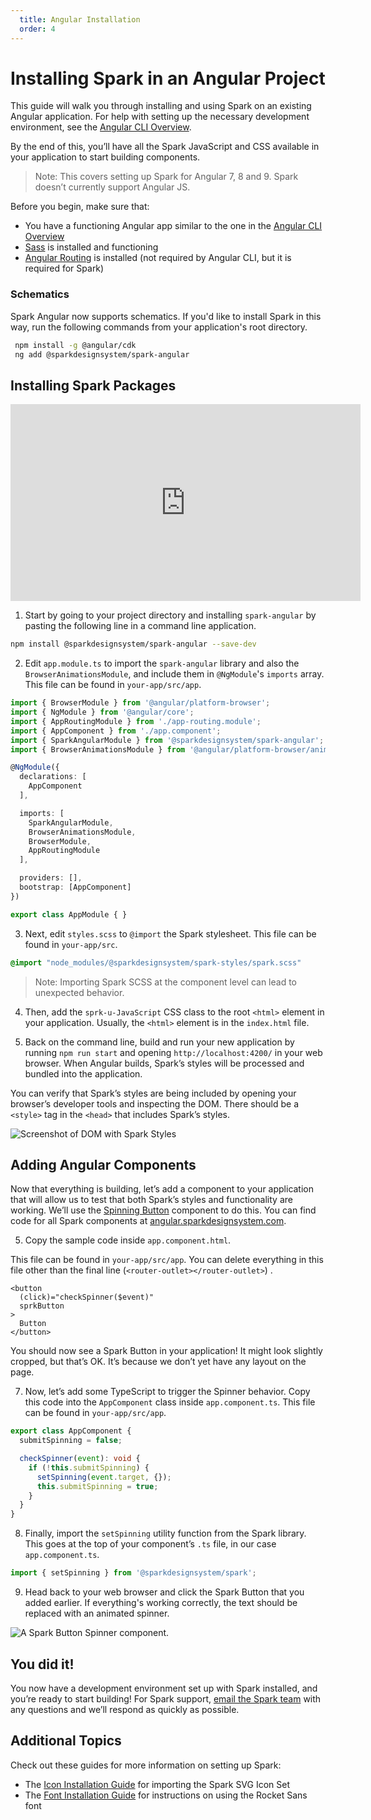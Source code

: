 ```yaml
---
  title: Angular Installation
  order: 4
---
```


# Installing Spark in an Angular Project

This guide will walk you through
installing and using Spark on an
existing Angular application.
For help with setting up the
necessary development environment, see the
[Angular CLI Overview](https://angular.io/cli).

By the end of this, you’ll have all the
Spark JavaScript and CSS available
in your application to start
building components.

> Note: This covers setting up Spark for
Angular 7, 8 and 9. Spark doesn’t
currently support Angular JS.

Before you begin, make sure that:
 - You have a functioning Angular app similar
to the one in the [Angular CLI Overview](https://angular.io/cli)
- <a href="https://sass-lang.com/" target="_blank">Sass</a> is installed and functioning
- <a href="https://angular.io/guide/router" target="_blank">Angular Routing</a> is installed
(not required by Angular CLI, but it is required for Spark)

### Schematics
Spark Angular now supports schematics. If you'd like to install Spark in this way,
run the following commands from your application's root directory.
``` bash
 npm install -g @angular/cdk
 ng add @sparkdesignsystem/spark-angular
```


## Installing Spark Packages

<iframe
  width="560"
  height="315"
  src="https://www.youtube.com/embed/c5zBjNYrxGA"
  frameborder="0"
  allow="accelerometer; autoplay; encrypted-media; gyroscope; picture-in-picture"
  allowfullscreen
  title="Youtube Player: Installing Spark in an Angular Project"
></iframe>

1. Start by going to your project
directory and installing `spark-angular`
by pasting the following line in a command line application.

``` bash
npm install @sparkdesignsystem/spark-angular --save-dev
```

2. Edit `app.module.ts` to import the `spark-angular` library
and also the `BrowserAnimationsModule`, and include
them in `@NgModule`'s `imports` array. This file can be
found in `your-app/src/app`.

``` typescript
import { BrowserModule } from '@angular/platform-browser';
import { NgModule } from '@angular/core';
import { AppRoutingModule } from './app-routing.module';
import { AppComponent } from './app.component';
import { SparkAngularModule } from '@sparkdesignsystem/spark-angular';
import { BrowserAnimationsModule } from '@angular/platform-browser/animations';

@NgModule({
  declarations: [
    AppComponent
  ],

  imports: [
    SparkAngularModule,
    BrowserAnimationsModule,
    BrowserModule,
    AppRoutingModule
  ],

  providers: [],
  bootstrap: [AppComponent]
})

export class AppModule { }
```

3. Next, edit `styles.scss` to `@import` the Spark
stylesheet. This file can be found in `your-app/src`.

``` scss
@import "node_modules/@sparkdesignsystem/spark-styles/spark.scss"
```

> Note: Importing Spark SCSS at the component level can lead to unexpected behavior.

4. Then, add the `sprk-u-JavaScript` CSS class to the root `<html>` element
in your application. Usually, the `<html>`
element is in the `index.html` file.

5. Back on the command line, build
and run your new application by running
`npm run start` and opening `http://localhost:4200/`
in your web browser. When Angular builds,
Spark’s styles will be processed and
bundled into the application.

You can verify that Spark’s
styles are being included by
opening your browser’s developer
tools and inspecting the DOM.
There should be a `<style>`
tag in the `<head>` that includes
Spark’s styles.

<div class="sprk-u-Measure">
  <img
    class="sprk-u-mbm"
    src={styleCheck}
    alt="Screenshot of DOM with Spark Styles"/>
</div>

## Adding Angular Components

Now that everything is building,
let’s add a component to your
application that will allow us
to test that both Spark’s styles
and functionality are working.
We’ll use the
[Spinning Button](https://angular.sparkdesignsystem.com/?path=/docs/components-button--spinning)
component to do this. You can
find code for all Spark
components at [angular.sparkdesignsystem.com](https://angular.sparkdesignsystem.com).

5. Copy the sample code inside `app.component.html`.

This file can be found in
`your-app/src/app`.
You can delete everything in this
file other than the final line (`<router-outlet></router-outlet>`) .

``` markup
<button
  (click)="checkSpinner($event)"
  sprkButton
>
  Button
</button>
```

You should now see a Spark Button in your
application! It might look slightly
cropped, but that’s OK. It’s
because we don’t yet have
any layout on the page.

7. Now, let’s add some TypeScript
to trigger the Spinner
behavior. Copy this code into
the `AppComponent` class inside
`app.component.ts`. This file can
be found in `your-app/src/app`.

``` typescript
export class AppComponent {
  submitSpinning = false;

  checkSpinner(event): void {
    if (!this.submitSpinning) {
      setSpinning(event.target, {});
      this.submitSpinning = true;
    }
  }
}
```

8. Finally, import the `setSpinning`
utility function from the Spark
library. This goes at the top
of your component’s `.ts` file,
in our case `app.component.ts`.

``` typescript
import { setSpinning } from '@sparkdesignsystem/spark';
```

9. Head back to your web browser and
click the Spark Button that you
added earlier. If everything's
working correctly, the text
should be replaced with an animated spinner.

<div class="sprk-u-Measure">
  <img
    class="sprk-u-mbm"
    style="margin: auto; display: block;"
    src={spinnergif}
    alt="A Spark Button Spinner component."/>
</div>

## You did it!

You now have a development
environment set up with Spark
installed, and you’re ready
to start building!
For Spark support,
[email the Spark team](mailto:sparkdesignsystem@quickenloans.com)
with any questions and we’ll respond
as quickly as possible.

## Additional Topics
Check out these guides for more information on setting up Spark:

- The [Icon Installation Guide](/installing-spark/installing-icons)
for importing the Spark SVG Icon Set
- The [Font Installation Guide](/installing-spark/installing-fonts) for instructions
on using the Rocket Sans font
